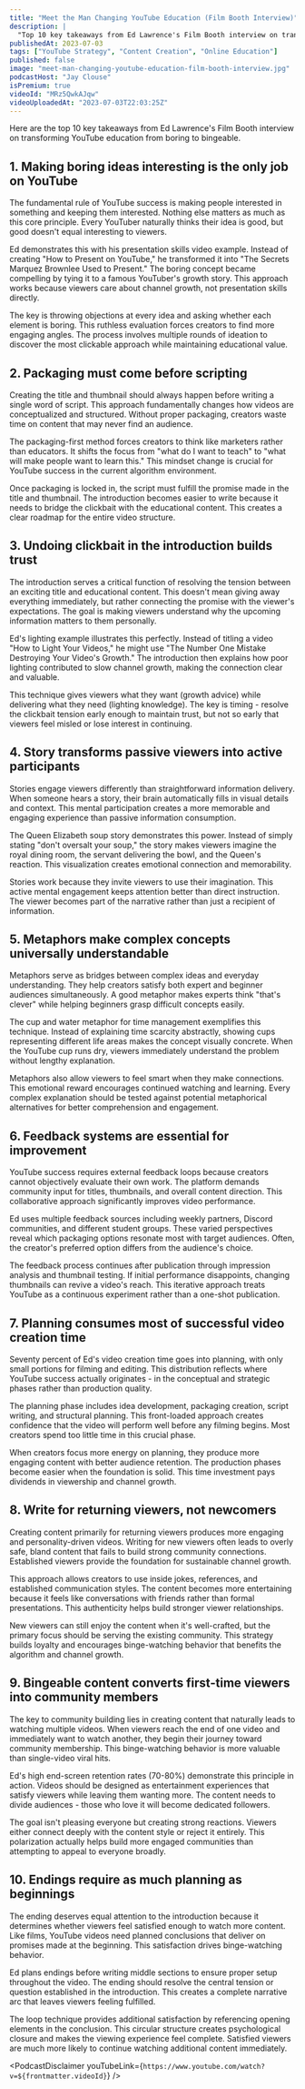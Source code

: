 ```yaml
---
title: "Meet the Man Changing YouTube Education (Film Booth Interview)"
description: |
  "Top 10 key takeaways from Ed Lawrence's Film Booth interview on transforming YouTube education from boring to bingeable."
publishedAt: 2023-07-03
tags: ["YouTube Strategy", "Content Creation", "Online Education"]
published: false
image: "meet-man-changing-youtube-education-film-booth-interview.jpg"
podcastHost: "Jay Clouse"
isPremium: true
videoId: "MRz5QwkAJqw"
videoUploadedAt: "2023-07-03T22:03:25Z"
---
```



<PodcastSummaryPageLayout frontmatter={frontmatter}>
Here are the top 10 key takeaways from Ed Lawrence's Film Booth interview on transforming YouTube education from boring to bingeable.

## 1. Making boring ideas interesting is the only job on YouTube

The fundamental rule of YouTube success is making people interested in something and keeping them interested. Nothing else matters as much as this core principle. Every YouTuber naturally thinks their idea is good, but good doesn't equal interesting to viewers.

Ed demonstrates this with his presentation skills video example. Instead of creating "How to Present on YouTube," he transformed it into "The Secrets Marquez Brownlee Used to Present." The boring concept became compelling by tying it to a famous YouTuber's growth story. This approach works because viewers care about channel growth, not presentation skills directly.

The key is throwing objections at every idea and asking whether each element is boring. This ruthless evaluation forces creators to find more engaging angles. The process involves multiple rounds of ideation to discover the most clickable approach while maintaining educational value.

## 2. Packaging must come before scripting

Creating the title and thumbnail should always happen before writing a single word of script. This approach fundamentally changes how videos are conceptualized and structured. Without proper packaging, creators waste time on content that may never find an audience.

The packaging-first method forces creators to think like marketers rather than educators. It shifts the focus from "what do I want to teach" to "what will make people want to learn this." This mindset change is crucial for YouTube success in the current algorithm environment.

Once packaging is locked in, the script must fulfill the promise made in the title and thumbnail. The introduction becomes easier to write because it needs to bridge the clickbait with the educational content. This creates a clear roadmap for the entire video structure.

## 3. Undoing clickbait in the introduction builds trust

The introduction serves a critical function of resolving the tension between an exciting title and educational content. This doesn't mean giving away everything immediately, but rather connecting the promise with the viewer's expectations. The goal is making viewers understand why the upcoming information matters to them personally.

Ed's lighting example illustrates this perfectly. Instead of titling a video "How to Light Your Videos," he might use "The Number One Mistake Destroying Your Video's Growth." The introduction then explains how poor lighting contributed to slow channel growth, making the connection clear and valuable.

This technique gives viewers what they want (growth advice) while delivering what they need (lighting knowledge). The key is timing - resolve the clickbait tension early enough to maintain trust, but not so early that viewers feel misled or lose interest in continuing.

## 4. Story transforms passive viewers into active participants

Stories engage viewers differently than straightforward information delivery. When someone hears a story, their brain automatically fills in visual details and context. This mental participation creates a more memorable and engaging experience than passive information consumption.

The Queen Elizabeth soup story demonstrates this power. Instead of simply stating "don't oversalt your soup," the story makes viewers imagine the royal dining room, the servant delivering the bowl, and the Queen's reaction. This visualization creates emotional connection and memorability.

Stories work because they invite viewers to use their imagination. This active mental engagement keeps attention better than direct instruction. The viewer becomes part of the narrative rather than just a recipient of information.

## 5. Metaphors make complex concepts universally understandable

Metaphors serve as bridges between complex ideas and everyday understanding. They help creators satisfy both expert and beginner audiences simultaneously. A good metaphor makes experts think "that's clever" while helping beginners grasp difficult concepts easily.

The cup and water metaphor for time management exemplifies this technique. Instead of explaining time scarcity abstractly, showing cups representing different life areas makes the concept visually concrete. When the YouTube cup runs dry, viewers immediately understand the problem without lengthy explanation.

Metaphors also allow viewers to feel smart when they make connections. This emotional reward encourages continued watching and learning. Every complex explanation should be tested against potential metaphorical alternatives for better comprehension and engagement.

## 6. Feedback systems are essential for improvement

YouTube success requires external feedback loops because creators cannot objectively evaluate their own work. The platform demands community input for titles, thumbnails, and overall content direction. This collaborative approach significantly improves video performance.

Ed uses multiple feedback sources including weekly partners, Discord communities, and different student groups. These varied perspectives reveal which packaging options resonate most with target audiences. Often, the creator's preferred option differs from the audience's choice.

The feedback process continues after publication through impression analysis and thumbnail testing. If initial performance disappoints, changing thumbnails can revive a video's reach. This iterative approach treats YouTube as a continuous experiment rather than a one-shot publication.

## 7. Planning consumes most of successful video creation time

Seventy percent of Ed's video creation time goes into planning, with only small portions for filming and editing. This distribution reflects where YouTube success actually originates - in the conceptual and strategic phases rather than production quality.

The planning phase includes idea development, packaging creation, script writing, and structural planning. This front-loaded approach creates confidence that the video will perform well before any filming begins. Most creators spend too little time in this crucial phase.

When creators focus more energy on planning, they produce more engaging content with better audience retention. The production phases become easier when the foundation is solid. This time investment pays dividends in viewership and channel growth.

## 8. Write for returning viewers, not newcomers

Creating content primarily for returning viewers produces more engaging and personality-driven videos. Writing for new viewers often leads to overly safe, bland content that fails to build strong community connections. Established viewers provide the foundation for sustainable channel growth.

This approach allows creators to use inside jokes, references, and established communication styles. The content becomes more entertaining because it feels like conversations with friends rather than formal presentations. This authenticity helps build stronger viewer relationships.

New viewers can still enjoy the content when it's well-crafted, but the primary focus should be serving the existing community. This strategy builds loyalty and encourages binge-watching behavior that benefits the algorithm and channel growth.

## 9. Bingeable content converts first-time viewers into community members

The key to community building lies in creating content that naturally leads to watching multiple videos. When viewers reach the end of one video and immediately want to watch another, they begin their journey toward community membership. This binge-watching behavior is more valuable than single-video viral hits.

Ed's high end-screen retention rates (70-80%) demonstrate this principle in action. Videos should be designed as entertainment experiences that satisfy viewers while leaving them wanting more. The content needs to divide audiences - those who love it will become dedicated followers.

The goal isn't pleasing everyone but creating strong reactions. Viewers either connect deeply with the content style or reject it entirely. This polarization actually helps build more engaged communities than attempting to appeal to everyone broadly.

## 10. Endings require as much planning as beginnings

The ending deserves equal attention to the introduction because it determines whether viewers feel satisfied enough to watch more content. Like films, YouTube videos need planned conclusions that deliver on promises made at the beginning. This satisfaction drives binge-watching behavior.

Ed plans endings before writing middle sections to ensure proper setup throughout the video. The ending should resolve the central tension or question established in the introduction. This creates a complete narrative arc that leaves viewers feeling fulfilled.

The loop technique provides additional satisfaction by referencing opening elements in the conclusion. This circular structure creates psychological closure and makes the viewing experience feel complete. Satisfied viewers are much more likely to continue watching additional content immediately.

<PodcastDisclaimer
  youTubeLink={`https://www.youtube.com/watch?v=${frontmatter.videoId}`}
/>

</PodcastSummaryPageLayout>
